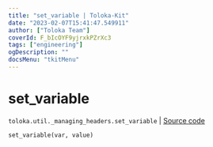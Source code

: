 ```yaml
---
title: "set_variable | Toloka-Kit"
date: "2023-02-07T15:41:47.549911"
author: ["Toloka Team"]
coverId: F_bIcOYF9yjrxkPZrXc3
tags: ["engineering"]
ogDescription: ""
docsMenu: "tkitMenu"
---
```


# set_variable
`toloka.util._managing_headers.set_variable` | [Source code](https://github.com/Toloka/toloka-kit/blob/v1.1.3/src/util/_managing_headers.py#L22)

```python
set_variable(var, value)
```